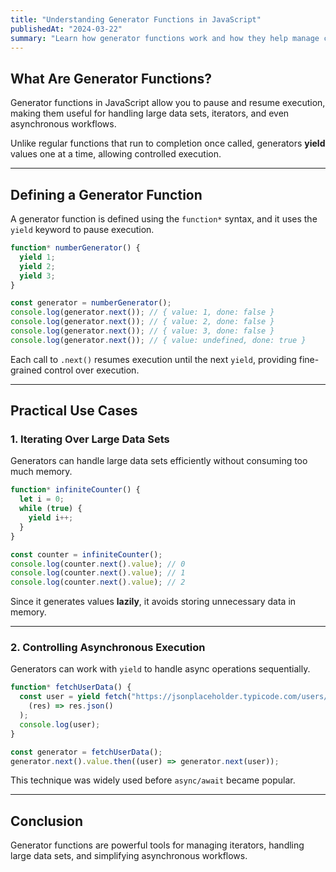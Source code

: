 ```yaml
---
title: "Understanding Generator Functions in JavaScript"
publishedAt: "2024-03-22"
summary: "Learn how generator functions work and how they help manage complex asynchronous workflows."
---
```


## What Are Generator Functions?

Generator functions in JavaScript allow you to pause and resume execution, making them useful for handling large data sets, iterators, and even asynchronous workflows.

Unlike regular functions that run to completion once called, generators **yield** values one at a time, allowing controlled execution.

---

## Defining a Generator Function

A generator function is defined using the `function*` syntax, and it uses the `yield` keyword to pause execution.

```js
function* numberGenerator() {
  yield 1;
  yield 2;
  yield 3;
}

const generator = numberGenerator();
console.log(generator.next()); // { value: 1, done: false }
console.log(generator.next()); // { value: 2, done: false }
console.log(generator.next()); // { value: 3, done: false }
console.log(generator.next()); // { value: undefined, done: true }
```

Each call to `.next()` resumes execution until the next `yield`, providing fine-grained control over execution.

---

## Practical Use Cases

### 1. Iterating Over Large Data Sets

Generators can handle large data sets efficiently without consuming too much memory.

```js
function* infiniteCounter() {
  let i = 0;
  while (true) {
    yield i++;
  }
}

const counter = infiniteCounter();
console.log(counter.next().value); // 0
console.log(counter.next().value); // 1
console.log(counter.next().value); // 2
```

Since it generates values **lazily**, it avoids storing unnecessary data in memory.

---

### 2. Controlling Asynchronous Execution

Generators can work with `yield` to handle async operations sequentially.

```js
function* fetchUserData() {
  const user = yield fetch("https://jsonplaceholder.typicode.com/users/1").then(
    (res) => res.json()
  );
  console.log(user);
}

const generator = fetchUserData();
generator.next().value.then((user) => generator.next(user));
```

This technique was widely used before `async/await` became popular.

---

## Conclusion

Generator functions are powerful tools for managing iterators, handling large data sets, and simplifying asynchronous workflows.
